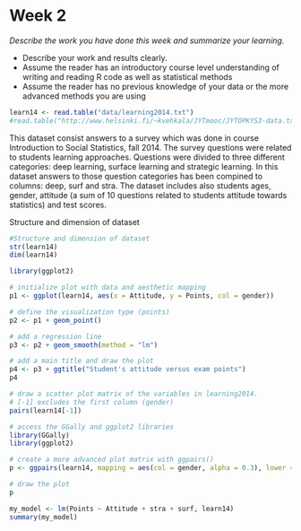 # Week 2

*Describe the work you have done this week and summarize your learning.*

- Describe your work and results clearly. 
- Assume the reader has an introductory course level understanding of writing and reading R code as well as statistical methods
- Assume the reader has no previous knowledge of your data or the more advanced methods you are using 

```r
learn14 <- read.table("data/learning2014.txt")
#read.table("http://www.helsinki.fi/~kvehkala/JYTmooc/JYTOPKYS3-data.txt", sep="\t", header=TRUE)
```

This dataset consist answers to a survey which was done in course Introduction to Social Statistics, fall 2014. The survey questions were related to students learning approaches. Questions were divided to three different categories: deep learning, surface learning and strategic learning. In this dataset answers to those question categories has been compined to columns: deep, surf and stra. The dataset includes also students ages, gender, attitude (a sum of 10 questions related to students attitude towards statistics) and test scores. 

Structure and dimension of dataset
```r
#Structure and dimension of dataset
str(learn14)
dim(learn14)
```


```r
library(ggplot2)

# initialize plot with data and aesthetic mapping
p1 <- ggplot(learn14, aes(x = Attitude, y = Points, col = gender))

# define the visualization type (points)
p2 <- p1 + geom_point()

# add a regression line
p3 <- p2 + geom_smooth(method = "lm")

# add a main title and draw the plot
p4 <- p3 + ggtitle("Student's attitude versus exam points")
p4
```

```r
# draw a scatter plot matrix of the variables in learning2014.
# [-1] excludes the first column (gender)
pairs(learn14[-1])

# access the GGally and ggplot2 libraries
library(GGally)
library(ggplot2)

# create a more advanced plot matrix with ggpairs()
p <- ggpairs(learn14, mapping = aes(col = gender, alpha = 0.3), lower = list(combo = wrap("facethist", bins = 20)))

# draw the plot
p
```

```r
my_model <- lm(Points ~ Attitude + stra + surf, learn14)
summary(my_model)
```


